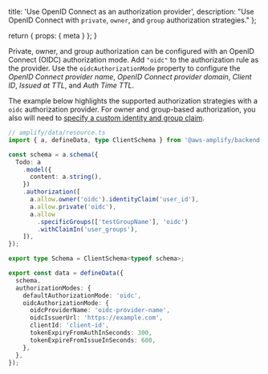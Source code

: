   title: 'Use OpenID Connect as an authorization provider',
  description: "Use OpenID Connect with `private`, `owner`, and `group` authorization strategies."
};

  return {
    props: {
      meta
    }
  };
}

Private, owner, and group authorization can be configured with an OpenID Connect (OIDC) authorization mode. Add `"oidc"` to the authorization rule as the provider. Use the `oidcAuthorizationMode` property to configure the *OpenID Connect provider name*, *OpenID Connect provider domain*, *Client ID*, *Issued at TTL*, and *Auth Time TTL*.

The example below highlights the supported authorization strategies with a `oidc` authorization provider. For owner and group-based authorization, you also will need to [specify a custom identity and group claim](/gen2/build-a-backend/data/customize-authz/configure-custom-identity-and-group-claim).

```ts title="amplify/data/resource.ts"
// amplify/data/resource.ts
import { a, defineData, type ClientSchema } from '@aws-amplify/backend';

const schema = a.schema({
  Todo: a
    .model({
      content: a.string(),
    })
    .authorization([
      a.allow.owner('oidc').identityClaim('user_id'),
      a.allow.private('oidc'),
      a.allow
        .specificGroups(['testGroupName'], 'oidc')
        .withClaimIn('user_groups'),
    ]),
});

export type Schema = ClientSchema<typeof schema>;

export const data = defineData({
  schema,
  authorizationModes: {
    defaultAuthorizationMode: 'oidc',
    oidcAuthorizationMode: {
      oidcProviderName: 'oidc-provider-name',
      oidcIssuerUrl: 'https://example.com',
      clientId: 'client-id',
      tokenExpiryFromAuthInSeconds: 300,
      tokenExpireFromIssueInSeconds: 600,
    },
  },
});
```
